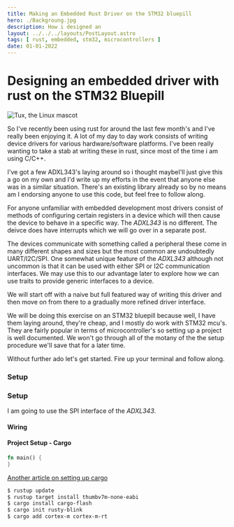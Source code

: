 ```yaml
--- 
title: Making an Embedded Rust Driver on the STM32 bluepill
hero: ./Backgroung.jpg
description: How i designed an 
layout: ../../../layouts/PostLayout.astro
tags: [ rust, embedded, stm32, microcontrollers ]
date: 01-01-2022
---
```



# Designing an embedded driver with rust on the STM32 Bluepill


![Tux, the Linux mascot](/assets/embedded-driver-in-rust/Background.jpg)

So I've recently been using rust for around the last few month's and I've really been enjoying it. A lot of my day to day work consists of writing device drivers for various hardware/software platforms. I've been really wanting to take a stab at writing these in rust, since most of the time i am using C/C++.  

I've got a few ADXL343's laying around so i thought maybeI'll just give this a go on my own and I'd write up my efforts in the event that anyone else was in a similar situation. There's an existing library [](https://docs.rs/adxl343/latest/adxl343/) already so by no means am I endorsing anyone to use this code, but feel free to follow along.

For anyone unfamiliar with embedded development most drivers consist of methods of configuring certain registers in a device which will then cause the device to behave in a specific way. The *ADXL343* is no different. The deivce does have interrupts which we will go over in a separate post.

The devices communicate with something called a peripheral these come in many different shapes and sizes but the most common are undoubtedly UART/I2C/SPI. One somewhat unique feature of the *ADXL343* although not uncommon is that it can be used with either SPI or I2C communication interfaces. We may use this to our advantage later to explore how we can use traits to provide generic interfaces to a device.


We will start off with a naive but full featured way of writing this driver and then move on from there to a gradually more refined driver interface.

We will be doing this exercise on an STM32 bluepill because well, I have them laying around, they're cheap, and I mostly do work with STM32 mcu's. They are fairly popular in terms of microcontroller's so setting up a project is well documented. We won't go through all of the motany of the the setup procedure we'll save that for a later time. 

Without further ado let's get started. Fire up your terminal and follow along.

### Setup

### Setup

I am going to use the SPI interface of the *ADXL343*.

#### Wiring
#### Project Setup - Cargo

```rust
fn main() {
}
```

[Another article on setting up cargo](https://jonathanklimt.de/electronics/programming/embedded-rust/rust-on-stm32-2/)

```bash
$ rustup update
$ rustup target install thumbv7m-none-eabi
$ cargo install cargo-flash
$ cargo init rusty-blink
$ cargo add cortex-m cortex-m-rt
```


